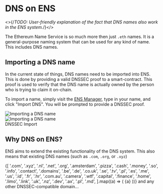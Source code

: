 # DNS on ENS

<>{/*TODO: User-friendly explanation of the fact that DNS names also work in the ENS system.*/}</>

The Ethereum Name Service is so much more then just `.eth` names. It is a general-purpose naming system that can be used for any kind of name. This includes DNS names.


## Importing a DNS name

In the current state of things, DNS names need to be imported into ENS. This is done by providing a valid DNSSEC proof to a smart-contract.
This proof is used to verify that the DNS name is actually owned by the person who is trying to claim it on-chain.

To import a name, simply visit the [ENS Manager](https://ens.app), type in your name, and click "Import DNS". You will be prompted to provide a DNSSEC proof.

<div className="relative !bg-gray-100 flex justify-center w-full rounded-md card p-3 gap-3 flex-col sm:flex-row">
    <div>
        <img src="/learn/dnssec/dnssec_1.png" alt="Importing a DNS name" className="flex-auto m-0" />
    </div>
    <div>
        <img src="/learn/dnssec/dnssec_2.png" alt="Importing a DNS name" className="flex-auto m-0" />
    </div>
    <div className="absolute bottom-0 right-0 bg-gray-100 border px-2">DNSSEC Import</div>
</div>

## Why DNS on ENS?

ENS aims to extend the existing functionality of the DNS system. This also means that existing DNS names (such as `.com`, `.org`, or `.xyz`)


<div className="card not-prose">
  <div className="flex flex-wrap gap-3 p-4 pl-6 text-ens-500">
    {[
      '.com',
      '.xyz',
      '.nl',
      '.net',
      '.org',
      '.amsterdam',
      '.pizza',
      '.cash',
      '.money',
      '.so',
      '.info',
      '.contact',
      '.domains',
      '.be',
      '.de',
      '.co.uk',
      '.se',
      '.tv',
      '.pl',
      '.es',
      '.me',
      '.us',
      '.id',
      '.fr',
      '.hr',
      '.com.au',
      '.camera',
      '.wtf',
      '.capital',
      '.finance',
      '.home',
      '.limo',
      '.link',
      '.uk',
      '.nz',
      '.dev',
      '.ax',
      '.pl',
      '.md',
    ].map((a) => (
      <span className="cursor-pointer hover:drop-shadow" key={a}>{a}</span>
    ))}
    <span className="text-blue-500/50">
      and any other DNSSEC-compatible domain...
    </span>
  </div>
</div>
